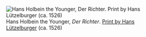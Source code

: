::: {.frontispiece}

![Hans Holbein the Younger, _Der Richter_. [Print by Hans Lützelburger](https://www.metmuseum.org/art/collection/search/365196) (ca. 1526)](../img/frontispiece.jpg)

:::